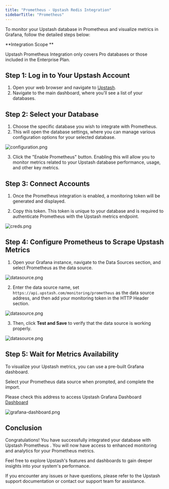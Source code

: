 ```yaml
---
title: "Prometheus - Upstash Redis Integration"
sidebarTitle: "Prometheus"
---
```

To monitor your Upstash database in Prometheus and visualize metrics in Grafana, follow the detailed steps below:

<Check >
**Integration Scope **

Upstash Prometheus Integration only covers Pro databases or those included in the Enterprise Plan.

</Check>

## **Step 1: Log in to Your Upstash Account**

1. Open your web browser and navigate to [Upstash](https://console.upstash.com/).
2. Navigate to the main dashboard, where you’ll see a list of your databases.

## **Step 2: Select your Database**

1. Choose the specific database you wish to integrate with Prometheus.
2. This will open the database settings, where you can manage various configuration options for your selected database.


![configuration.png](/img/prometheus/configuration.png)

3. Click the "Enable Prometheus" button. Enabling this will allow you to monitor metrics related to your Upstash database performance, usage, and other key metrics.

## **Step 3: Connect Accounts**

1. Once the Prometheus integration is enabled, a monitoring token will be generated and displayed.

2. Copy this token. This token is unique to your database and is required to authenticate Prometheus with the Upstash metrics endpoint.

![creds.png](/img/prometheus/creds.png)

## **Step 4: Configure Prometheus to Scrape Upstash Metrics**

1. Open your Grafana instance, navigate to the Data Sources section, and select Prometheus as the data source.

![datasource.png](/img/prometheus/datasoure.png)

2. Enter the data source name, set `https://api.upstash.com/monitoring/prometheus` as the data source address, and then add your monitoring token in the HTTP Header section.

![datasource.png](/img/prometheus/authentication.png)

3. Then, click <b>Test and Save</b> to verify that the data source is working properly.

![datasource.png](/img/prometheus/datasource-final.png)

## **Step 5: Wait for Metrics Availability**

To visualize your Upstash metrics, you can use a pre-built Grafana dashboard.

Select your Prometheus data source when prompted, and complete the import.

Please check this address to access Upstash Grafana Dashboard <a href="https://grafana.com/grafana/dashboards/22257-upstash-redis-dashboard/"> Dashboard </a>

![grafana-dashboard.png](/img/prometheus/grafana-dashboard.png)

## **Conclusion**

Congratulations! You have successfully integrated your database with Upstash Prometheus . You will now have access to enhanced monitoring and analytics for your Prometheus metrics.

Feel free to explore Upstash's features and dashboards to gain deeper insights into your system's performance.

If you encounter any issues or have questions, please refer to the Upstash support documentation or contact our support team for assistance.

